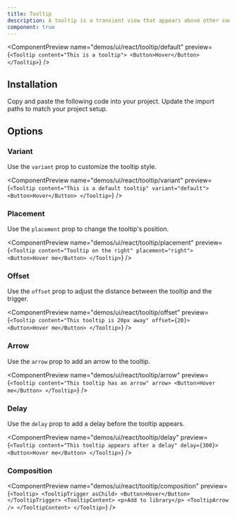```yaml
---
title: Tooltip
description: A tooltip is a transient view that appears above other content on the screen when a user interacts with a control.
component: true
---
```


<ComponentPreview
  name="demos/ui/react/tooltip/default"
  preview={`<Tooltip content="This is a tooltip">
    <Button>Hover</Button>
</Tooltip>`}
/>

## Installation

<Steps>
  <Step>Copy and paste the following code into your project.</Step>
  <ComponentSource
    name={["ui/react/tooltip"]}
    extension={["tsx"]}
  />
  <Step>Update the import paths to match your project setup.</Step>
</Steps>

## Options

### Variant

Use the `variant` prop to customize the tooltip style.

<ComponentPreview
  name="demos/ui/react/tooltip/variant"
  preview={`<Tooltip content="This is a default tooltip" variant="default">
    <Button>Hover</Button>
</Tooltip>`}
/>

### Placement

Use the `placement` prop to change the tooltip's position.

<ComponentPreview
  name="demos/ui/react/tooltip/placement"
  preview={`<Tooltip content="Tooltip on the right" placement="right">
    <Button>Hover me</Button>
</Tooltip>`}
/>

### Offset

Use the `offset` prop to adjust the distance between the tooltip and the trigger.

<ComponentPreview
  name="demos/ui/react/tooltip/offset"
  preview={`<Tooltip content="This tooltip is 20px away" offset={20}>
    <Button>Hover me</Button>
</Tooltip>`}
/>

### Arrow

Use the `arrow` prop to add an arrow to the tooltip.

<ComponentPreview
  name="demos/ui/react/tooltip/arrow"
  preview={`<Tooltip content="This tooltip has an arrow" arrow>
    <Button>Hover me</Button>
</Tooltip>`}
/>

### Delay

Use the `delay` prop to add a delay before the tooltip appears.

<ComponentPreview
  name="demos/ui/react/tooltip/delay"
  preview={`<Tooltip content="This tooltip appears after a delay" delay={300}>
    <Button>Hover me</Button>
</Tooltip>`}
/>

### Composition

<ComponentPreview name="demos/ui/react/tooltip/composition" 
preview={`<Tooltip>
    <TooltipTrigger asChild>
      <Button>Hover</Button>
    </TooltipTrigger>
    <TooltipContent>
        <p>Add to library</p>
        <TooltipArrow />
    </TooltipContent>
</Tooltip>`} />